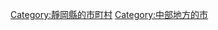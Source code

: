 {{Commonscat|Fujinomiya, Shizuoka}}
{{Catmore}}

{{DEFAULTSORT:Fujinomiya-shi}}
[[Category:靜岡縣的市町村|Category:靜岡縣的市町村]]
[[Category:中部地方的市|Category:中部地方的市]]
